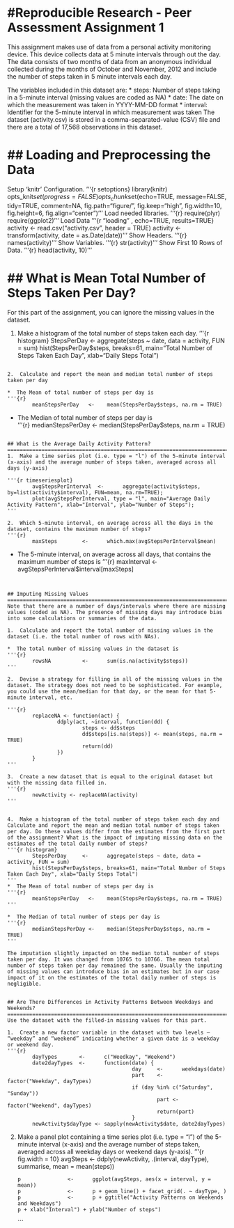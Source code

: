 #Reproducible Research - Peer Assessment Assignment 1  
============================================================================================
This assignment makes use of data from a personal activity monitoring device. This device collects data at 5 minute intervals through out the day. The data consists of two months of data from an anonymous individual collected during the months of October and November, 2012 and include the number of steps taken in 5 minute intervals each day.

The variables included in this dataset are:
*  steps: Number of steps taking in a 5-minute interval (missing values are coded as NA)
*  date: The date on which the measurement was taken in YYYY-MM-DD format
*  interval: Identifier for the 5-minute interval in which measurement was taken
The dataset (activity.csv) is stored in a comma-separated-value (CSV) file and there are a total of 17,568 observations in this dataset.

## Loading and Preprocessing the Data  
============================================================================================

Setup 'knitr' Configuration.
'''{r setoptions}
library(knitr)
opts_knit$set(progress=FALSE)
opts_chunk$set(echo=TRUE, message=FALSE, tidy=TRUE, comment=NA,
               fig.path="figure/", fig.keep="high", fig.width=10, fig.height=6,
               fig.align="center")
'''
Load needed libraries.
'''{r}
        require(plyr)
        require(ggplot2)
'''
Load Data
'''{r  "loading" , echo=TRUE, results=TRUE}
        activity        <-      read.csv("activity.csv", header = TRUE)
        activity        <-      transform(activity, date = as.Date(date))
'''
Show Headers.
'''{r}
        names(activity)
'''
Show Variables.
'''{r}
        str(activity)
'''
Show First 10 Rows of Data.
'''{r}
        head(activity, 10)
'''

## What is Mean Total Number of Steps Taken Per Day?  
============================================================================================
For this part of the assignment, you can ignore the missing values in the dataset.

1.  Make a histogram of the total number of steps taken each day.
'''{r histogram}
        StepsPerDay     <-      aggregate(steps ~ date, data = activity, FUN = sum)
        hist(StepsPerDay$steps, breaks=61, main="Total Number of Steps Taken Each Day", xlab="Daily Steps Total")
```

2.  Calculate and report the mean and median total number of steps taken per day

*  The Mean of total number of steps per day is  
'''{r}
        meanStepsPerDay   <-    mean(StepsPerDay$steps, na.rm = TRUE)
```

*  The Median of total number of steps per day is  
'''{r}
        medianStepsPerDay <-    median(StepsPerDay$steps, na.rm = TRUE)
```

## What is the Average Daily Activity Pattern?  
============================================================================================
1.  Make a time series plot (i.e. type = "l") of the 5-minute interval (x-axis) and the average number of steps taken, averaged across all days (y-axis)

'''{r timeseriesplot}
        avgStepsPerInterval  <-      aggregate(activity$steps, by=list(activity$interval), FUN=mean, na.rm=TRUE);
        plot(avgStepsPerInterval, type = "l", main="Average Daily Activity Pattern", xlab="Interval", ylab="Number of Steps");
'''

2.  Which 5-minute interval, on average across all the days in the dataset, contains the maximum number of steps?
'''{r}
        maxSteps        <-      which.max(avgStepsPerInterval$mean)
```

*  The 5-minute interval, on average across all days, that contains the maximum number of steps is 
'''{r}
        maxInterval     <-      avgStepsPerInterval$interval[maxSteps]
```


## Imputing Missing Values
============================================================================================
Note that there are a number of days/intervals where there are missing values (coded as NA). The presence of missing days may introduce bias into some calculations or summaries of the data.

1.  Calculate and report the total number of missing values in the dataset (i.e. the total number of rows with NAs).

*  The total number of missing values in the dataset is 
'''{r}
        rowsNA          <-      sum(is.na(activity$steps))
'''

2.  Devise a strategy for filling in all of the missing values in the dataset. The strategy does not need to be sophisticated. For example, you could use the mean/median for that day, or the mean for that 5-minute interval, etc.

'''{r}
        replaceNA <- function(act) {
                ddply(act, ~interval, function(dd) {
                        steps <- dd$steps
                        dd$steps[is.na(steps)] <- mean(steps, na.rm = TRUE)
                        return(dd)
                })
        }
''' 

3.  Create a new dataset that is equal to the original dataset but with the missing data filled in.
'''{r}
        newActivity <- replaceNA(activity)
'''


4.  Make a histogram of the total number of steps taken each day and Calculate and report the mean and median total number of steps taken per day. Do these values differ from the estimates from the first part of the assignment? What is the impact of imputing missing data on the estimates of the total daily number of steps?
'''{r histogram}
        StepsPerDay     <-      aggregate(steps ~ date, data = activity, FUN = sum)
        hist(StepsPerDay$steps, breaks=61, main="Total Number of Steps Taken Each Day", xlab="Daily Steps Total")
'''
*  The Mean of total number of steps per day is 
'''{r}
        meanStepsPerDay   <-    mean(StepsPerDay$steps, na.rm = TRUE)
'''

*  The Median of total number of steps per day is 
'''{r}
        medianStepsPerDay <-    median(StepsPerDay$steps, na.rm = TRUE)
'''

The imputation slightly impacted on the median total number of steps taken per day. It was changed from 10765 to 10766. The mean total number of steps taken per day remained the same. Usually the imputing of missing values can introduce bias in an estimates but in our case impact of it on the estimates of the total daily number of steps is negligible.


## Are There Differences in Activity Patterns Between Weekdays and Weekends?
============================================================================================
Use the dataset with the filled-in missing values for this part.

1.  Create a new factor variable in the dataset with two levels – “weekday” and “weekend” indicating whether a given date is a weekday or weekend day.
'''{r}
        dayTypes       <-      c("Weedkay", "Weekend")
        date2dayTypes  <-      function(date) {     
                                        day     <-      weekdays(date)
                                        part    <-      factor("Weekday", dayTypes)
                                        if (day %in% c("Saturday", "Sunday"))
                                                part <- factor("Weekend", dayTypes)
                                                return(part)
                                        }
        newActivity$dayType <- sapply(newActivity$date, date2dayTypes)
```
  

2.  Make a panel plot containing a time series plot (i.e. type = "l") of the 5-minute interval (x-axis) and the average number of steps taken, averaged across all weekday days or weekend days (y-axis).
'''{r fig.width = 10}
        avgSteps        <-      ddply(newActivity,
                                          .(interval, dayType),
                                          summarise,
                                          mean = mean(steps))

        p               <-      ggplot(avgSteps, aes(x = interval, y = mean))
        p               <-      p + geom_line() + facet_grid(. ~ dayType, )
        p               <-      p + ggtitle("Activity Patterns on Weekends and Weekdays")
        p + xlab("Interval") + ylab("Number of steps")
```